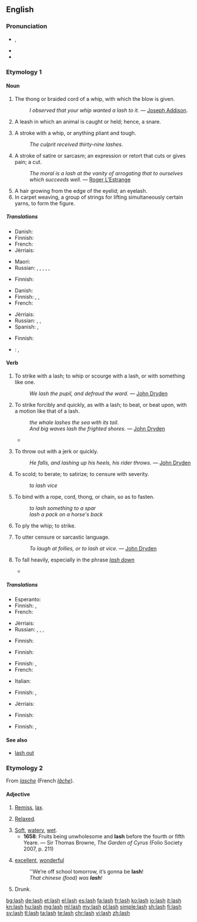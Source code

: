 {{wikipedia|dab=lash}}
==English==

===Pronunciation===
* {{a|UK|US}} {{IPA|/læʃ/}}, {{X-SAMPA|/l{S/}}
* {{audio|en-us-lash.ogg|Audio (US)}}
* {{rhymes|æʃ}}

===Etymology 1===
{{etystub}}

====Noun====
{{en-noun|es}}

# The thong or braided cord of a whip, with which the blow is given.
#: ''I observed that your whip wanted a lash to it.'' &mdash; [[w:Joseph Addison|Joseph Addison]].
# {{context|obsolete|lang=en}} A leash in which an animal is caught or held; hence, a snare.
# A stroke with a whip, or anything pliant and tough.
#: ''The culprit received thirty-nine lashes.''
# A stroke of satire or sarcasm; an expression or retort that cuts or gives pain; a cut.
#: ''The moral is a lash at the vanity of arrogating that to ourselves which succeeds well.'' &mdash; [[w:Roger L'Estrange|Roger L'Estrange]]
# A hair growing from the edge of the eyelid; an eyelash.
# In carpet weaving, a group of strings for lifting simultaneously certain yarns, to form the figure.

=====Translations=====
{{trans-top|thong of a whip}}
* Danish: {{t-|da|piskesnert|c}}
* Finnish: {{t|fi|siima}}
* French: {{t+|fr|lanière|f}}
* Jèrriais: {{tø|roa-jer|lanniéthe|f}}
{{trans-mid}}
* Maori: {{t-|mi|kare}}
* Russian: {{t+|ru|плеть|f|tr=pletʹ|sc=Cyrl}}, {{t+|ru|плётка|f|tr=pljótka|sc=Cyrl}}, {{t+|ru|кнут|m|tr=knut|sc=Cyrl}}, {{t+|ru|хлыст|m|tr=xlyst|sc=Cyrl}}, {{t+|ru|бич|m|tr=bič|sc=Cyrl}}, {{t+|ru|нагайка|f|tr=nagájka|sc=Cyrl}}
{{trans-bottom}}

{{trans-top|obsolete: a snare}}
* Finnish: {{t|fi|lieka}}
{{trans-mid}}
{{trans-bottom}}

{{trans-top|stroke with a whip}}
* Danish: {{t-|da|piskeslag|n}}
* Finnish: {{t|fi|piiskanisku}}, {{t|fi|ruoskanisku}}, {{t|fi|sivallus}}
* French: {{t+|fr|coup de fouet|m}}
{{trans-mid}}
* Jèrriais: {{tø|roa-jer|frangue|f}}
* Russian: {{t|ru|удар хлыстом|m|sc=Cyrl}}, {{t|ru|удар бичом|m|sc=Cyrl}}, {{t|ru|удар плетью|m|sc=Cyrl}}
* Spanish: {{t+|es|látigo|m}}, {{t-|es|zurriagazo|m}}
{{trans-bottom}}

{{trans-top|stroke of satire or sarcasm}}
* Finnish: {{t|fi|sivallus}}
{{trans-mid}}
* {{ttbc|ru}}: {{t|ru|упрек|m|alt=резкий упрек|sc=Cyrl}} <!-- was "резкий [[упрек]]" - assumed inflected form or vocalised spelling; please verify if linking is acceptable. see [[User:Kephir/gadgets/xte#Translation_fixing]] -->, {{t|ru|критика|f|sc=Cyrl}}
{{trans-bottom}}

{{trans-see|eyelash; hair growing from the eyelid|eyelash}}

{{trans-top|group of strings for lifting certain yarns}}
{{trans-mid}}
{{trans-bottom}}

====Verb====
{{en-verb|lash|es}}

# {{context|transitive|lang=en}} To strike with a lash; to whip or scourge with a lash, or with something like one.
#: ''We lash the pupil, and defraud the ward.'' &mdash; [[w:John Dryden|John Dryden]]
# {{context|transitive|lang=en}} To strike forcibly and quickly, as with a lash; to beat, or beat upon, with a motion like that of a lash.
#: ''the whale lashes the sea with its tail.''
#: ''And big waves lash the frighted shores.'' &mdash; [[w:John Dryden|John Dryden]]
#* {{quote-news
|year=2010
|date=December 29
|author=Chris Whyatt
|title=Chelsea 1 - 0 Bolton
|work=BBC
|url=http://news.bbc.co.uk/sport1/hi/football/eng_prem/9309542.stm
|page=
|passage=Carlo Ancelotti's out-of-sorts team struggled to hit the target in the first half as Bolton threatened with Matthew Taylor '''lashing''' just wide.}}
# {{context|transitive|lang=en}} To throw out with a jerk or quickly.
#: ''He falls, and lashing up his heels, his rider throws.'' &mdash; [[w:John Dryden|John Dryden]]
# {{context|transitive|lang=en}} To scold; to berate; to satirize; to censure with severity.
#: ''to lash vice''
# {{context|transitive|lang=en}} To bind with a rope, cord, thong, or chain, so as to fasten.
#: ''to lash something to a spar''
#: ''lash a pack on a horse's back''
# {{context|intransitive|lang=en}} To ply the whip; to strike.
# {{context|intransitive|lang=en}} To utter censure or sarcastic language.
#: ''To laugh at follies, or to lash at vice.'' &mdash; [[w:John Dryden|John Dryden]]
# {{context|intransitive|of rain|lang=en}} To fall heavily, especially in the phrase ''[[lash down]]''
#* {{quote-news
|year=2011
|date=October 1
|author=Tom Fordyce
|title=Rugby World Cup 2011: England 16-12 Scotland
|work=BBC Sport
|url=http://news.bbc.co.uk/sport2/hi/rugby_union/15124512.stm
|page=
|passage=With rain '''lashing''' across the ground at kick-off and every man in Auckland seemingly either English-born or supporting Scotland, Eden Park was transformed into Murrayfield in March.}}

=====Translations=====
{{trans-top|to strike with a lash}}
* Esperanto: {{t-|eo|vipi}}
* Finnish: {{t-|fi|ruoskia}}, {{t+|fi|piiskata}}
* French: {{t+|fr|fouetter}}
{{trans-mid}}
* Jèrriais: {{tø|roa-jer|donner du fouet}}
* Russian: {{t+|ru|пороть|tr=porótʹ}}, {{t+|ru|стегать|tr=stegátʹ}}, {{t+|ru|сечь|tr=sečʹ|sc=Cyrl}}, {{t+|ru|хлестать|tr=xlestátʹ|sc=Cyrl}}
{{trans-bottom}}

{{trans-top|to strike forcibly, beat as if with a lash}}
* Finnish: {{t+|fi|piiskata}}
{{trans-mid}}
{{trans-bottom}}

{{trans-top|to throw out with a jerk}}
* Finnish: {{t|fi|nakata}}
{{trans-mid}}
{{trans-bottom}}

{{trans-top|to scold}}
* Finnish: {{t|fi|suomia}}, {{t|fi|haukkua pystyyn}}
* French: {{t+|fr|gronder}}
{{trans-mid}}
* Italian: {{t+|it|rimproverare}}
{{trans-bottom}}

{{trans-top|to bind with a rope}}
* Finnish: {{t+|fi|sitoa}}, {{t-|fi|köyttää}}
{{trans-mid}}
* Jèrriais: {{tø|roa-jer|lachi}}
{{trans-bottom}}

{{trans-top|to ply the whip}}
{{trans-mid}}
{{trans-bottom}}

{{trans-top|to utter censure}}
* Finnish: {{t-|fi|ruoskia}}
{{trans-mid}}
{{trans-bottom}}

{{trans-top|of rain, to fall heavily}}
* Finnish: {{t|fi|sataa kaatamalla}}, {{t|fi|piiskata}}
{{trans-mid}}
{{trans-bottom}}

====See also====
* [[lash out]]

===Etymology 2===
From {{etyl|fro|en}} ''[[lasche]]'' (French ''[[lâche]]'').

====Adjective====
{{en-adj}}

# {{context|obsolete|lang=en}} [[remiss|Remiss]], [[lax]].
# {{context|obsolete|lang=en}} [[relaxed|Relaxed]].
# [[soft|Soft]], [[watery]], [[wet]].
#* '''1658''': Fruits being unwholesome and '''lash''' before the fourth or fifth Yeare. — Sir Thomas Browne, ''The Garden of Cyrus'' (Folio Society 2007, p. 211)
# {{context|Mid-Ulster|Northern Ireland|lang=en}} [[excellent]], [[wonderful]]
#: ''We’re off school tomorrow, it’s gonna be '''lash'''!
#: ''That chinese (food) was '''lash'''!''
# Drunk.

[[bg:lash]]
[[de:lash]]
[[et:lash]]
[[el:lash]]
[[es:lash]]
[[fa:lash]]
[[fr:lash]]
[[ko:lash]]
[[io:lash]]
[[it:lash]]
[[kn:lash]]
[[hu:lash]]
[[mg:lash]]
[[ml:lash]]
[[my:lash]]
[[pl:lash]]
[[simple:lash]]
[[sh:lash]]
[[fi:lash]]
[[sv:lash]]
[[tl:lash]]
[[ta:lash]]
[[te:lash]]
[[chr:lash]]
[[vi:lash]]
[[zh:lash]]